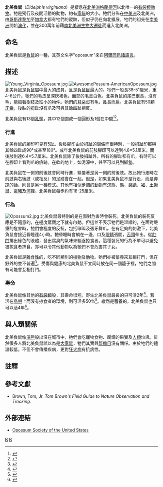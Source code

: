 {{Speciesbox
| taxon = Didelphis virginiana
| name = 北美負鼠<ref name=msw3>{{MSW3 Gardner | pages = 6}}</ref>
| status = LR/lc
| status_system = iucn2.3
| trend = up
| status_ref =<ref name=iucn>{{IUCN2006|assessors=New World Marsupial Specialist Group|year=1996|id=40502|title=Didelphis virginiana|downloaded=2006-05-12}}</ref>
| image = Opossum 2.jpg
| binomial_authority = ([[Robert_Kerr|Kerr]], 1792)
| range_map = Virginia Opossum area.png
| range_map_width = 250px
}}

'''北美負鼠'''（''Didelphis virginiana''）是棲息在[[北美洲|北美洲]][[格蘭德河|格蘭德河]]以北唯一的[[有袋類|有袋類]][[動物|動物]]。牠是獨行及夜間活動的動物，約有[[家貓|家貓]]的大小。牠們分佈在[[中美洲|中美洲]]及北美洲，由[[哥斯達黎加|哥斯達黎加]]至[[加拿大|加拿大]]都有牠們的蹤跡，但似乎仍在向北擴展。牠們的祖先在[[南美洲|南美洲]]開始[[演化|演化]]，並在300萬年前藉[[南北美洲生物大遷徙|南北美洲生物大遷徙]]而進入北美洲。

==命名==
北美負鼠是[[負鼠|負鼠]]的一種，其英文名字"opossum"來自[[阿爾岡昆諸語言|阿爾岡昆諸語言]]。

==描述==
[[File:Young_Virginia_Opossum.jpg|left]]
[[File:AwesomePossum-AmericanOpossum.jpg|thumb]]
北美負鼠是[[負鼠屬|負鼠屬]]中最大的成員，且是[[負鼠目|負鼠目]]最大的。牠們一般長38-51厘米，重4-6公斤。牠們的毛皮呈深灰褐色，面部的毛呈白色。北美負鼠的尾巴很長，沒有毛，能抓著樹枝及細小的物件。牠們的[[耳朵|耳朵]]沒有毛，鼻長而扁。北美負鼠有50顆[[牙齒|牙齒]]，後肢的拇趾沒有爪及可與其餘四趾相反。

北美負鼠有13個[[乳頭|乳頭]]，其中12個圍成一個圓形及1個在中間<ref>{{Cite web |author=Jerry Jackson |title=with the Wild Things |publisher=Florida Gulf Coast University |accessdate=2008-01-14 |url=http://digitalcollections.fiu.edu/wild/transcripts/possums1.htm |deadurl=yes |archiveurl=https://web.archive.org/web/20130323001102/http://digitalcollections.fiu.edu/wild/transcripts/possums1.htm |archivedate=2013-03-23 }}</ref><ref>{{Cite web |author=Mary Stockard |title=Raising Orphaned Opossums (''Virginianus carolinensis'') |year=2005 |url=http://www.awrc.org/Baby%20Opossums.htm |accessdate=2008-01-14 |deadurl=yes |archiveurl=https://web.archive.org/web/20100701012225/http://www.awrc.org/Baby%20Opossums.htm |archivedate=2010-07-01 }}</ref>。

===行進===
北美負鼠的腳印可見有5趾。後肢腳印由於拇趾的關係而很特別，一般拇趾印都與其餘四趾成90°或甚至180°。成年北美負鼠的前肢腳印可以達到4.8×5.1厘米，而後肢則達6.4×5.7厘米。北美負鼠除了後肢拇趾外，所有的腳趾都有爪，有時可以在腳印上看到爪的痕跡。在軟的地上，如泥濘中，甚至可以見到腳墊。

北美負鼠在一側的前後肢會同時行進，緊接著是另一側的前後肢。故此牠行走時左前肢與右後肢（或相反）的足跡會在一起。但是，如果北美負鼠不是行走，而是奔跑的話，則會是另一種模式。其他有相似步調的[[動物|動物]]有[[浣熊|浣熊]]、[[熊|熊]]、[[臭鼬|臭鼬]]、[[獾|獾]]、[[土撥鼠|土撥鼠]]、[[豪豬|豪豬]]及[[河狸|河狸]]。北美負鼠每步約有18-25厘米。

===行為===
[[File:Opossum2.jpg|thumb]]
北美負鼠最特別的是在面對危害時會裝死。北美負鼠的裝死反應是不隨意的，在極度驚慌之下就有啟動。但這並不表示牠們是溫順的，在面對嚴重的危害時，牠們會極度的反抗，包括哮叫及張牙舞爪。在有足夠的刺激下，北美負鼠會接近昏睡達4小時。牠昏睡時會躺在一邊，口及[[眼睛|眼睛]]張開，[[舌頭|舌頭]]伸出，從[[肛門|肛門]]排出綠色的液體，發出腐臭的氣味來驅逐掠食者。這種裝死的行為不單可以避免被掠食者捕食，亦可以令其他動物以為牠們不會危害其子女。

北美負鼠是[[雜食性|雜食性]]的，吃不同類別的[[植物|植物]]及[[動物|動物]]。牠們亦被蓄養來互相打鬥，但在野外的並不普遍<ref>{{Cite web|author=Opossum Society of the United States|year=2003|title=Cannibalism in the Opossum|url=http://www.opossumsocietyus.org/cannibalism_in_the_opossum.htm|accessdate=2007-05-07|archive-date=2007-05-28|archive-url=https://web.archive.org/web/20070528210558/http://www.opossumsocietyus.org/cannibalism_in_the_opossum.htm|dead-url=no}}</ref>。受傷與健康的北美負鼠不宜同時放在同一個籠子裡，牠們之間有可能會互相打鬥。

===壽命===
北美負鼠像其他的[[有袋類|有袋類]]般，其壽命很短。野生北美負鼠最長的只可活2年<ref>{{Cite web|author=George Potts and Bob Gress|title=Opossums in Kansas|url=http://www.gpnc.org/opossum.htm|accessdate=2007-10-15|deadurl=yes|archiveurl=https://web.archive.org/web/20071024000827/http://www.gpnc.org/opossum.htm|archivedate=2007-10-24|df=}}</ref>。若活在[[島嶼|島嶼]]上而沒有掠食者的環境，則可活多50%<ref>{{Cite web|author=Karen Wright|date=2003-06-11|title=Staying Alive|url=http://discovermagazine.com/2003/nov/cover/article_view?b_start:int=2&-C=|accessdate=2007-10-15|archive-date=2009-01-29|archive-url=https://web.archive.org/web/20090129212524/http://discovermagazine.com/2003/nov/cover/article_view?b_start:int=2&-C=|dead-url=no}}</ref>。縱然是蓄養的，北美負鼠也只可以活4年<ref>{{Cite web|author=Dr. Bob|title=The Life Span of Animals|url=http://sonic.net/~petdoc/lifespan.htm|accessdate=2007-10-15|archive-date=2007-10-13|archive-url=https://web.archive.org/web/20071013015341/http://sonic.net/~petdoc/lifespan.htm|dead-url=no}}</ref>。

==與人類關係==
北美負鼠像[[浣熊|浣熊]]般出沒在城市中，牠們會吃寵物食物、腐爛的果實及[[人類|人類]]垃圾。雖然很多人將北美負鼠誤以為是[[大家鼠|大家鼠]]，牠們其實與[[齧齒目|齧齒目]]沒有關係。由於牠們的體溫較低，不但不會傳播疾病，更對[[狂犬病|狂犬病]]有抗病性。

==註釋==
{{reflist|2}}

==參考文獻==
{{refbegin}}
*Brown, Tom, Jr. ''Tom Brown's Field Guide to Nature Observation and Tracking''.
{{refend}}

==外部連結==
{{commons category|Didelphis virginiana}}
*[http://www.opossumsocietyus.org/ Opossum Society of the United States] {{Wayback|url=http://www.opossumsocietyus.org/ |date=20080514010326 }}
{{Taxonbar|from=Q147267}}

[[Category:负鼠属|B]]
[[Category:1792年描述的动物|B]]